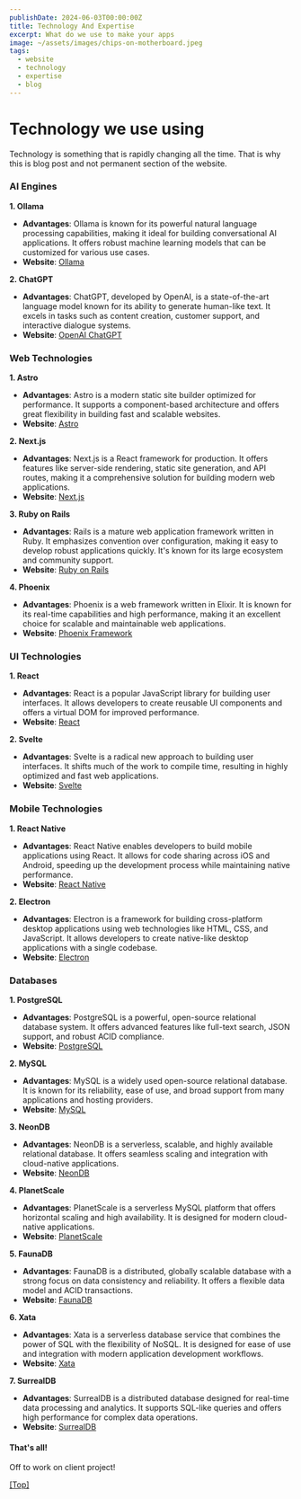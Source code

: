 ```yaml
---
publishDate: 2024-06-03T00:00:00Z
title: Technology And Expertise
excerpt: What do we use to make your apps
image: ~/assets/images/chips-on-motherboard.jpeg
tags:
  - website
  - technology
  - expertise
  - blog
---
```


# Technology we use using

Technology is something that is rapidly changing all the time. That is why this is blog post and not permanent section of the website.

### AI Engines

**1. Ollama**
- **Advantages**: Ollama is known for its powerful natural language processing capabilities, making it ideal for building conversational AI applications. It offers robust machine learning models that can be customized for various use cases.
- **Website**: [Ollama](https://ollama.ai/)

**2. ChatGPT**
- **Advantages**: ChatGPT, developed by OpenAI, is a state-of-the-art language model known for its ability to generate human-like text. It excels in tasks such as content creation, customer support, and interactive dialogue systems.
- **Website**: [OpenAI ChatGPT](https://openai.com/chatgpt)

### Web Technologies

**1. Astro**
- **Advantages**: Astro is a modern static site builder optimized for performance. It supports a component-based architecture and offers great flexibility in building fast and scalable websites.
- **Website**: [Astro](https://astro.build/)

**2. Next.js**
- **Advantages**: Next.js is a React framework for production. It offers features like server-side rendering, static site generation, and API routes, making it a comprehensive solution for building modern web applications.
- **Website**: [Next.js](https://nextjs.org/)

**3. Ruby on Rails**
- **Advantages**: Rails is a mature web application framework written in Ruby. It emphasizes convention over configuration, making it easy to develop robust applications quickly. It's known for its large ecosystem and community support.
- **Website**: [Ruby on Rails](https://rubyonrails.org/)

**4. Phoenix**
- **Advantages**: Phoenix is a web framework written in Elixir. It is known for its real-time capabilities and high performance, making it an excellent choice for scalable and maintainable web applications.
- **Website**: [Phoenix Framework](https://www.phoenixframework.org/)

### UI Technologies

**1. React**
- **Advantages**: React is a popular JavaScript library for building user interfaces. It allows developers to create reusable UI components and offers a virtual DOM for improved performance.
- **Website**: [React](https://reactjs.org/)

**2. Svelte**
- **Advantages**: Svelte is a radical new approach to building user interfaces. It shifts much of the work to compile time, resulting in highly optimized and fast web applications.
- **Website**: [Svelte](https://svelte.dev/)

### Mobile Technologies

**1. React Native**
- **Advantages**: React Native enables developers to build mobile applications using React. It allows for code sharing across iOS and Android, speeding up the development process while maintaining native performance.
- **Website**: [React Native](https://reactnative.dev/)

**2. Electron**
- **Advantages**: Electron is a framework for building cross-platform desktop applications using web technologies like HTML, CSS, and JavaScript. It allows developers to create native-like desktop applications with a single codebase.
- **Website**: [Electron](https://www.electronjs.org/)

### Databases

**1. PostgreSQL**
- **Advantages**: PostgreSQL is a powerful, open-source relational database system. It offers advanced features like full-text search, JSON support, and robust ACID compliance.
- **Website**: [PostgreSQL](https://www.postgresql.org/)

**2. MySQL**
- **Advantages**: MySQL is a widely used open-source relational database. It is known for its reliability, ease of use, and broad support from many applications and hosting providers.
- **Website**: [MySQL](https://www.mysql.com/)

**3. NeonDB**
- **Advantages**: NeonDB is a serverless, scalable, and highly available relational database. It offers seamless scaling and integration with cloud-native applications.
- **Website**: [NeonDB](https://neon.tech/)

**4. PlanetScale**
- **Advantages**: PlanetScale is a serverless MySQL platform that offers horizontal scaling and high availability. It is designed for modern cloud-native applications.
- **Website**: [PlanetScale](https://planetscale.com/)

**5. FaunaDB**
- **Advantages**: FaunaDB is a distributed, globally scalable database with a strong focus on data consistency and reliability. It offers a flexible data model and ACID transactions.
- **Website**: [FaunaDB](https://fauna.com/)

**6. Xata**
- **Advantages**: Xata is a serverless database service that combines the power of SQL with the flexibility of NoSQL. It is designed for ease of use and integration with modern application development workflows.
- **Website**: [Xata](https://xata.io/)

**7. SurrealDB**
- **Advantages**: SurrealDB is a distributed database designed for real-time data processing and analytics. It supports SQL-like queries and offers high performance for complex data operations.
- **Website**: [SurrealDB](https://surrealdb.com/)


#### That's all!

Off to work on client project!

[[Top]](#top)
